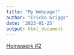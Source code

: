 ```yaml
---
title: "My Webpage!"
author: "Ericka Griggs"
date: '2023-01-25'
output: html_document
---
```


[Homework #2](file:///C:/Users/Ericka/Desktop/GriggsErickaBio381/homework_02.htmll)
